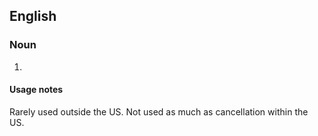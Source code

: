 ==English==

===Noun===
{{en-noun}}
# {{alternative spelling of|cancellation}}

====Usage notes====
Rarely used outside the US. Not used as much as cancellation within the US.